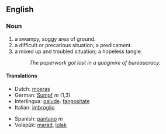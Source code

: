 ==English==
===Noun===
{{sb|'''quagmire'''|'''[[quagmires]]'''}}
#a swampy, soggy area of ground.
#a difficult or precarious situation; a predicament.
#a mixed up and troubled situation; a hopeless tangle.
#: ''The paperwork got lost in a quagmire of bureaucracy.''

==== Translations ====
{{top}}
*Dutch: [[moeras]]
*German: [[Sumpf]] ''m'' (1,3)
*Interlingua: [[palude]]. [[fangositate]]
*Italian: [[imbroglio]]
{{mid}}
*Spanish: [[pantano]] ''m''
*Volapük: [[maräd]], [[lulak]]
{{bottom}}